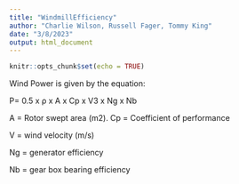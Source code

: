 ```yaml
---
title: "WindmillEfficiency"
author: "Charlie Wilson, Russell Fager, Tommy King"
date: "3/8/2023"
output: html_document
---
```


```r
knitr::opts_chunk$set(echo = TRUE)
```

Wind Power is given by the equation: 

P= 0.5 x ρ x A x Cp x V3 x Ng x Nb 
 



A = Rotor swept area (m2). 
Cp = Coefficient of performance 

V = wind velocity (m/s) 

Ng = generator efficiency 

Nb = gear box bearing efficiency
